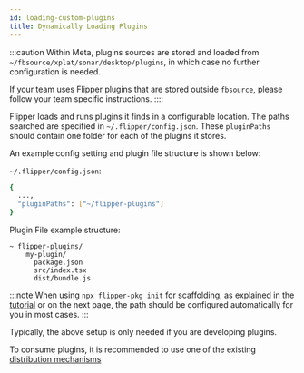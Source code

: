 ```yaml
---
id: loading-custom-plugins
title: Dynamically Loading Plugins
---
```


<FbInternalOnly>

:::caution
Within Meta, plugins sources are stored and loaded from `~/fbsource/xplat/sonar/desktop/plugins`, in which case no further configuration is needed.

If your team uses Flipper plugins that are stored outside `fbsource`, please follow your team specific instructions.
::::

</FbInternalOnly>

Flipper loads and runs plugins it finds in a configurable location. The paths searched are specified in `~/.flipper/config.json`. These `pluginPaths` should contain one folder for each of the plugins it stores.

An example config setting and plugin file structure is shown below:

`~/.flipper/config.json`:

```bash
{
  ...,
  "pluginPaths": ["~/flipper-plugins"]
}
```

Plugin File example structure:

```
~ flipper-plugins/
    my-plugin/
      package.json
      src/index.tsx
      dist/bundle.js
```

<OssOnly>

:::note
When using `npx flipper-pkg init` for scaffolding, as explained in the [tutorial](../tutorial/intro.mdx) or on the next page, the path should be configured automatically for you in most cases.
:::

</OssOnly>

Typically, the above setup is only needed if you are developing plugins.

To consume plugins, it is recommended to use one of the existing [distribution mechanisms](plugin-distribution.mdx)

